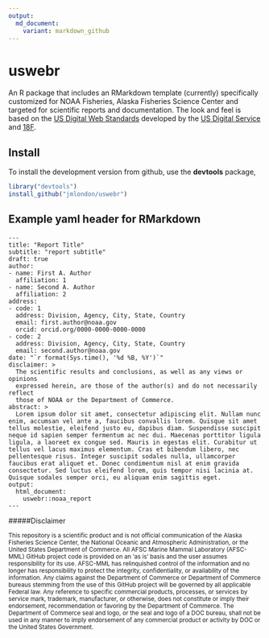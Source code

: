 ```yaml
---
output:
  md_document:
    variant: markdown_github
---
```


<!-- README.md is generated from README.Rmd. Please edit that file -->

# uswebr

An R package that includes an RMarkdown template (currently) specifically customized for 
NOAA Fisheries, Alaska Fisheries Science Center and targeted for scientific 
reports and documentation. The look and feel is based on the 
[US Digital Web Standards](https://playbook.cio.gov/designstandards/) 
developed by the 
[US Digital Service](https://www.whitehouse.gov/digital/united-states-digital-service) and [18F](https://18f.gsa.gov/).


## Install 

To install the development version from github, use the
**devtools** package,

```r
library("devtools")
install_github("jmlondon/uswebr")
```

## Example yaml header for RMarkdown

```
---
title: "Report Title"
subtitle: "report subtitle"
draft: true
author:
- name: First A. Author
  affiliation: 1
- name: Second A. Author
  affiliation: 2
address:
- code: 1
  address: Division, Agency, City, State, Country 
  email: first.author@noaa.gov
  orcid: orcid.org/0000-0000-0000-0000
- code: 2
  address: Division, Agency, City, State, Country 
  email: second.author@noaa.gov
date: "`r format(Sys.time(), '%d %B, %Y')`"
disclaimer: >
  The scientific results and conclusions, as well as any views or opinions 
  expressed herein, are those of the author(s) and do not necessarily reflect 
  those of NOAA or the Department of Commerce.
abstract: >
  Lorem ipsum dolor sit amet, consectetur adipiscing elit. Nullam nunc enim, accumsan vel ante a, faucibus convallis lorem. Quisque sit amet tellus molestie, eleifend justo eu, dapibus diam. Suspendisse suscipit neque id sapien semper fermentum ac nec dui. Maecenas porttitor ligula ligula, a laoreet ex congue sed. Mauris in egestas elit. Curabitur ut tellus vel lacus maximus elementum. Cras et bibendum libero, nec pellentesque risus. Integer suscipit sodales nulla, ullamcorper faucibus erat aliquet et. Donec condimentum nisl at enim gravida consectetur. Sed luctus eleifend lorem, quis tempor nisi lacinia at. Quisque sodales semper orci, eu aliquam enim sagittis eget.
output:
  html_document:
    uswebr::noaa_report
---
```

#####Disclaimer

<sub>This repository is a scientific product and is not official communication of the Alaska Fisheries Science Center, the National Oceanic and Atmospheric Administration, or the United States Department of Commerce. All AFSC Marine Mammal Laboratory (AFSC-MML) GitHub project code is provided on an ‘as is’ basis and the user assumes responsibility for its use. AFSC-MML has relinquished control of the information and no longer has responsibility to protect the integrity, confidentiality, or availability of the information. Any claims against the Department of Commerce or Department of Commerce bureaus stemming from the use of this GitHub project will be governed by all applicable Federal law. Any reference to specific commercial products, processes, or services by service mark, trademark, manufacturer, or otherwise, does not constitute or imply their endorsement, recommendation or favoring by the Department of Commerce. The Department of Commerce seal and logo, or the seal and logo of a DOC bureau, shall not be used in any manner to imply endorsement of any commercial product or activity by DOC or the United States Government.</sub>
